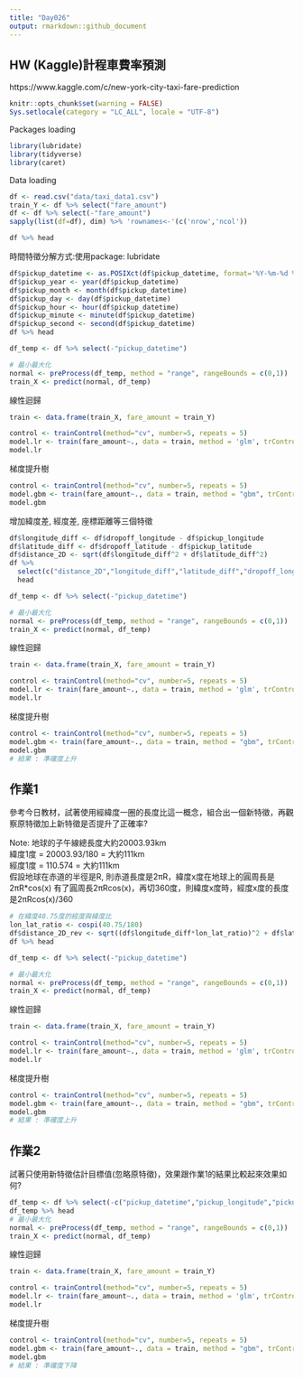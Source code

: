 ```yaml
---
title: "Day026"
output: rmarkdown::github_document
---
```

  
## HW (Kaggle)計程車費率預測  
https://www.kaggle.com/c/new-york-city-taxi-fare-prediction  


```r
knitr::opts_chunk$set(warning = FALSE)
Sys.setlocale(category = "LC_ALL", locale = "UTF-8")
```
Packages loading
```r
library(lubridate)
library(tidyverse)
library(caret)
```

Data loading  
```r
df <- read.csv("data/taxi_data1.csv")
train_Y <- df %>% select("fare_amount")
df <- df %>% select(-"fare_amount")
sapply(list(df=df), dim) %>% 'rownames<-'(c('nrow','ncol')) 
```

```r
df %>% head
```

時間特徵分解方式:使用package: lubridate
```r
df$pickup_datetime <- as.POSIXct(df$pickup_datetime, format='%Y-%m-%d %H:%M:%S UTC')
df$pickup_year <- year(df$pickup_datetime) 
df$pickup_month <- month(df$pickup_datetime) 
df$pickup_day <- day(df$pickup_datetime) 
df$pickup_hour <- hour(df$pickup_datetime) 
df$pickup_minute <- minute(df$pickup_datetime) 
df$pickup_second <- second(df$pickup_datetime) 
df %>% head
```

```r
df_temp <- df %>% select(-"pickup_datetime")

# 最小最大化
normal <- preProcess(df_temp, method = "range", rangeBounds = c(0,1))
train_X <- predict(normal, df_temp)
```
  
線性迴歸 
```r
train <- data.frame(train_X, fare_amount = train_Y)

control <- trainControl(method="cv", number=5, repeats = 5)
model.lr <- train(fare_amount~., data = train, method = 'glm', trControl=control)
model.lr
```
  
梯度提升樹
```r
control <- trainControl(method="cv", number=5, repeats = 5)
model.gbm <- train(fare_amount~., data = train, method = "gbm", trControl = control, verbose = FALSE)
model.gbm
```
  
增加緯度差, 經度差, 座標距離等三個特徵
```r
df$longitude_diff <- df$dropoff_longitude - df$pickup_longitude
df$latitude_diff <- df$dropoff_latitude - df$pickup_latitude
df$distance_2D <- sqrt(df$longitude_diff^2 + df$latitude_diff^2)
df %>% 
  select(c("distance_2D","longitude_diff","latitude_diff","dropoff_longitude","pickup_longitude","dropoff_latitude","pickup_latitude")) %>%
  head
```
```r
df_temp <- df %>% select(-"pickup_datetime")

# 最小最大化
normal <- preProcess(df_temp, method = "range", rangeBounds = c(0,1))
train_X <- predict(normal, df_temp)
```
  
線性迴歸 
```r
train <- data.frame(train_X, fare_amount = train_Y)

control <- trainControl(method="cv", number=5, repeats = 5)
model.lr <- train(fare_amount~., data = train, method = 'glm', trControl=control)
model.lr
```
  
梯度提升樹
```r
control <- trainControl(method="cv", number=5, repeats = 5)
model.gbm <- train(fare_amount~., data = train, method = "gbm", trControl = control, verbose = FALSE)
model.gbm
# 結果 : 準確度上升
```
## 作業1  
參考今日教材，試著使用經緯度一圈的長度比這一概念，組合出一個新特徵，再觀察原特徵加上新特徵是否提升了正確率?  
  
Note:
地球的子午線總長度大約20003.93km  
緯度1度 = 20003.93/180 = 大約111km  
經度1度 = 110.574 = 大約111km  
假設地球在赤道的半徑是R, 則赤道長度是2πR，緯度x度在地球上的圓周長是2πR*cos(x) 
有了圓周長2πRcos(x)，再切360度，則緯度x度時，經度x度的長度是2πRcos(x)/360
```r
# 在緯度40.75度的經度與緯度比
lon_lat_ratio <- cospi(40.75/180)
df$distance_2D_rev <- sqrt((df$longitude_diff*lon_lat_ratio)^2 + df$latitude_diff^2)
df %>% head
```
```r
df_temp <- df %>% select(-"pickup_datetime")

# 最小最大化
normal <- preProcess(df_temp, method = "range", rangeBounds = c(0,1))
train_X <- predict(normal, df_temp)
```
  
線性迴歸 
```r
train <- data.frame(train_X, fare_amount = train_Y)

control <- trainControl(method="cv", number=5, repeats = 5)
model.lr <- train(fare_amount~., data = train, method = 'glm', trControl=control)
model.lr
```
  
梯度提升樹
```r
control <- trainControl(method="cv", number=5, repeats = 5)
model.gbm <- train(fare_amount~., data = train, method = "gbm", trControl = control, verbose = FALSE)
model.gbm
# 結果 : 準確度上升
```
  
## 作業2  
試著只使用新特徵估計目標值(忽略原特徵)，效果跟作業1的結果比較起來效果如何?  
```r
df_temp <- df %>% select(-c("pickup_datetime","pickup_longitude","pickup_latitude","dropoff_longitude","dropoff_latitude","passenger_count"))
df_temp %>% head
# 最小最大化
normal <- preProcess(df_temp, method = "range", rangeBounds = c(0,1))
train_X <- predict(normal, df_temp)
```
  
線性迴歸 
```r
train <- data.frame(train_X, fare_amount = train_Y)

control <- trainControl(method="cv", number=5, repeats = 5)
model.lr <- train(fare_amount~., data = train, method = 'glm', trControl=control)
model.lr
```
  
梯度提升樹
```r
control <- trainControl(method="cv", number=5, repeats = 5)
model.gbm <- train(fare_amount~., data = train, method = "gbm", trControl = control, verbose = FALSE)
model.gbm
# 結果 : 準確度下降
```

